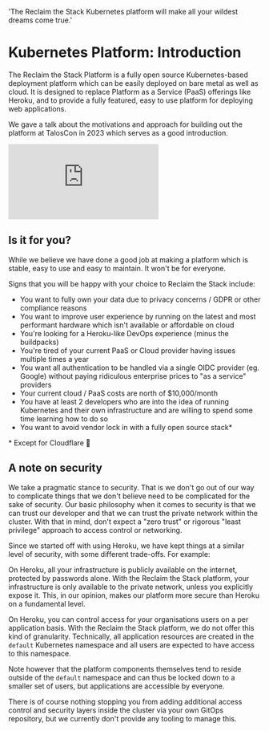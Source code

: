   'The Reclaim the Stack Kubernetes platform will make all your wildest dreams come true.'

# Kubernetes Platform: Introduction

The Reclaim the Stack Platform is a fully open source Kubernetes-based deployment platform which can be easily deployed on bare metal as well as cloud. It is designed to replace Platform as a Service (PaaS) offerings like Heroku, and to provide a fully featured, easy to use platform for deploying web applications.

We gave a talk about the motivations and approach for building out the platform at TalosCon in 2023 which serves as a good introduction.

<iframe className="aspect-video w-full" src="https://www.youtube.com/embed/xhXMnFHwzF0" title="YouTube video player" frameBorder="0" allow="accelerometer; autoplay; clipboard-write; encrypted-media; gyroscope; picture-in-picture; web-share" allowFullScreen></iframe>

## Is it for you?

While we believe we have done a good job at making a platform which is stable, easy to use and easy to maintain. It won't be for everyone.

Signs that you will be happy with your choice to Reclaim the Stack include:

- You want to fully own your data due to privacy concerns / GDPR or other compliance reasons
- You want to improve user experience by running on the latest and most performant hardware which isn't available or affordable on cloud
- You're looking for a Heroku-like DevOps experience (minus the buildpacks)
- You're tired of your current PaaS or Cloud provider having issues multiple times a year
- You want all authentication to be handled via a single OIDC provider (eg. Google) without paying ridiculous enterprise prices to "as a service" providers
- Your current cloud / PaaS costs are north of $10,000/month
- You have at least 2 developers who are into the idea of running Kubernetes and their own infrastructure and are willing to spend some time learning how to do so
- You want to avoid vendor lock in with a fully open source stack*

<p class="text-2xs text-stone-500">* Except for Cloudflare 🙈</p>

## A note on security

We take a pragmatic stance to security. That is we don't go out of our way to complicate things that we don't believe need to be complicated for the sake of security. Our basic philosophy when it comes to security is that we can trust our developer and that we can trust the private network within the cluster. With that in mind, don't expect a "zero trust" or rigorous "least privilege" approach to access control or networking.

Since we started off with using Heroku, we have kept things at a similar level of security, with some different trade-offs. For example:

On Heroku, all your infrastructure is publicly available on the internet, protected by passwords alone. With the Reclaim the Stack platform, your infrastructure is only available to the private network, unless you explicitly expose it. This, in our opinion, makes our platform more secure than Heroku on a fundamental level.

On Heroku, you can control access for your organisations users on a per application basis. With the Reclaim the Stack platform, we do not offer this kind of granularity. Technically, all application resources are created in the `default` Kubernetes namespace and all users are expected to have access to this namespace.

Note however that the platform components themselves tend to reside outside of the `default` namespace and can thus be locked down to a smaller set of users, but applications are accessible by everyone.

There is of course nothing stopping you from adding additional access control and security layers inside the cluster via your own GitOps repository, but we currently don't provide any tooling to manage this.
